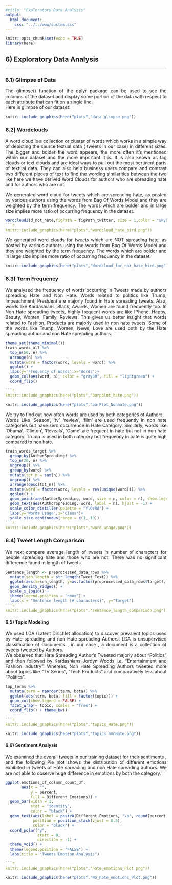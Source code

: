 ```yaml
---
#title: "Exploratory Data Analysis"
output: 
  html_document:
    css: "../../www/custom.css"
---
```



```r
knitr::opts_chunk$set(echo = TRUE)
library(here)
```

<style>
body {
text-align: justify}
</style>

<div class="bodyRmdContent">
## 6) Exploratory Data Analysis
***
### **6.1) Glimpse of Data ** 
<p style="text-align: justify;">
The glimpse() function of the dplyr package can be used to see the columns of the dataset and display some portion of the data with respect to each attribute that can fit on a single line.<br> Here is glimpse of our dataset: </p>

```r
knitr::include_graphics(here("plots","data_glimpse.png"))
```

### **6.2) Wordclouds ** 
<p style="text-align: justify;">
A word cloud is a collection or cluster of words which works in a simple way of depicting the source textual data ( tweets in our case) in different sizes. The bigger and bolder the word appears, the more often it’s mentioned within our dataset and the more important it is.
It is also known as tag clouds or text clouds and are ideal ways to pull out the most pertinent parts of textual data. They can also help business users compare and contrast two different pieces of text to find the wording similarities between the two like here we have derived Word Clouds for authors who are spreading hate and for authors who are not.
</p>
<p style="text-align: justify;">
We generated word cloud for tweets which are spreading hate, as posted by various authors using the words from Bag Of Words Model and they are weighted by the term frequency. The words which are bolder and in large size implies more ratio of occurring frequency in the dataset.
</p> 


```r
wordcloud2(d_not_hate,figPath = figPath_twitter, size = 1,color = "skyblue",backgroundColor = "white")
```r
knitr::include_graphics(here("plots","wordcloud_hate_bird.png"))
```
<p style="text-align: justify;">
We generated word clouds for tweets which are NOT spreading hate, as posted by various authors using the words from Bag Of Words Model and they are weighted by the term frequency. The words which are bolder and in large size implies more ratio of occurring frequency in the dataset.
</p> 
```r
knitr::include_graphics(here("plots","Wordcloud_for_not_hate_bird.png"))
```

### **6.3) Term Frequency ** 
<p style="text-align: justify;">
We analysed the frequency of words occurring in Tweets made by authors spreading Hate and Non Hate. 
Words related to politics like Trump, Impeachment, President are majorly found in Hate spreading tweets. Also, words like Kardashians, Black, Awards, Women are found frequently too. 
In Non Hate spreading tweets, highly frequent words are like IPhone, Happy, Beauty, Women, Family, Reviews. This gives us better insight that words related to Fashion, Products are majorly used in non hate tweets. 
Some of the words like Trump, Women, News, Love are used both by the Hate spreading author and non Hate spreading authors.
</p>
```r
theme_set(theme_minimal())
train_words_all %>%
  top_n(50, n) %>%
  arrange(n) %>%
  mutate(word = factor(word, levels = word)) %>%
  ggplot() +
  labs(y='Frequency of Words',x='Words')+
  geom_col(aes(word, n), color = "gray80", fill = "lightgreen") +
  coord_flip()

```r
knitr::include_graphics(here("plots","barpplot_hate.png"))

```
```r
knitr::include_graphics(here("plots","barPlot_Nonhate.png"))

```
<p style="text-align: justify;">
We try to find out how often words are used by both categories of Authors.  
Words Like ‘Season’, ‘tv’, ‘review', ‘film’ are  used frequently in non hate categories but have zero occurrence in Hate Category. Similarly, words like ‘Obama’, ‘Clinton’, ‘Reveals’, ‘Game’ are frequent in hate but not in non hate category. Trump is used in both category but frequency in hate is quite high compared to non hate. 
</p>

```r
train_words_target %>%
  group_by(AuthorSpreading) %>%
  top_n(20, n) %>%
  ungroup() %>%
  group_by(word) %>%
  mutate(tot_n = sum(n)) %>%
  ungroup() %>%
  arrange(desc(tot_n)) %>%
  mutate(word = factor(word, levels = rev(unique(word)))) %>%
  ggplot() +
  geom_point(aes(AuthorSpreading, word, size = n, color = n), show.legend = FALSE) +
  geom_text(aes(AuthorSpreading, word, label = n), hjust = -1) +
  scale_color_distiller(palette = "YlOrRd") +
  labs(y='Words Usage',x='Class')+
  scale_size_continuous(range = c(1, 10))
```r
knitr::include_graphics(here("plots","word_usage.png"))

```



### **6.4) Tweet Length Comparison ** 

<p style="text-align: justify;">
We next compare average length of tweets in number of characters for people spreading hate and those who are not. There was no significant difference found in length of tweets.
</p>
```r
Sentence_length <- preprocessed_data_rows %>%
  mutate(sen_length = str_length(Tweet_Text)) %>%
  ggplot(aes(x=sen_length, y=as.factor(preprocessed_data_rows$Target), fill = preprocessed_data_rows$Target)) +
  geom_density_ridges() +
  scale_x_log10() +
  theme(legend.position = "none") +
  labs(x = "Sentence length [# characters]", y="Target")
```r
knitr::include_graphics(here("plots","sentence_length_comparison.png"))

```



#### **6.5) Topic Modeling** 
<p style="text-align: justify;">
We used LDA (Latent Dirichlet allocation) to discover prevalent topics used by Hate spreading and non Hate spreading Authors. LDA is unsupervised classification of documents , in our case , a document is a collection of tweets tweeted by Authors.<br> 
We observed that Hate Spreading Author’s Tweeted majorly about "Politics" and then followed by  Kardashians Jordyn Woods i.e. "Entertainment and Fashion industry". Whereas, Non Hate Spreading Authors tweeted more about topics like "TV Series", "Tech Products" and comparatively less about "Politics".
</p>

```r
top_terms %>%
  mutate(term = reorder(term, beta)) %>%
  ggplot(aes(term, beta, fill = factor(topic))) +
  geom_col(show.legend = FALSE) +
  facet_wrap(~ topic, scales = "free") +
  coord_flip() + theme_bw()

```r
knitr::include_graphics(here("plots","topics_Hate.png"))

```
```r
knitr::include_graphics(here("plots","topics_nonHate.png"))

```




#### **6.6) Sentiment Analysis** 
<p style="text-align: justify;">
We examined the overall tweets in our training dataset for their sentiments , and the following Pie plot shows the distribution of different emotions exhibited in tweets of Hate spreading  and non Hate spreading authors. We are not able to observe huge difference  in emotions by both the category.
</p>

```r
ggplot(emotions_df_column_count_df, 
       aes(x = "", 
           y = percent, 
           fill = Different_Emotions)) +
  geom_bar(width = 1, 
           stat = "identity", 
           color = "black") +
  geom_text(aes(label = paste0(Different_Emotions, "\n", round(percent,2))),
            position = position_stack(vjust = 0.5),
            color = "black") +
  coord_polar("y", 
              start = 0, 
              direction = -1) +
  theme_void() +
  theme(legend.position = "FALSE") +
  labs(title = "Tweets Emotion Analysis")

```r
knitr::include_graphics(here("plots","hate_emotions_Plot.png"))
```
```r
knitr::include_graphics(here("plots","No_hate_emotions_Plot.png"))
```

</div>